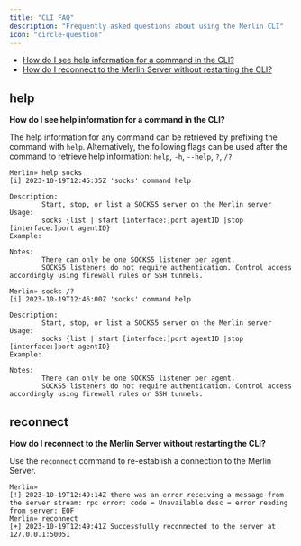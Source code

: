 ```yaml
---
title: "CLI FAQ"
description: "Frequently asked questions about using the Merlin CLI"
icon: "circle-question"
---
```


- [How do I see help information for a command in the CLI?](#help)
- [How do I reconnect to the Merlin Server without restarting the CLI?](#reconnect)

## help

**How do I see help information for a command in the CLI?**

The help information for any command can be retrieved by prefixing the command with `help`.
Alternatively, the following flags can be used after the command to retrieve help information:
`help`, `-h`, `--help`, `?`, `/?`

```text
Merlin» help socks
[i] 2023-10-19T12:45:35Z 'socks' command help

Description:
        Start, stop, or list a SOCKS5 server on the Merlin server
Usage:
        socks {list | start [interface:]port agentID |stop [interface:]port agentID}
Example:

Notes:
        There can only be one SOCKS5 listener per agent.
        SOCKS5 listeners do not require authentication. Control access accordingly using firewall rules or SSH tunnels.
```

```text
Merlin» socks /?
[i] 2023-10-19T12:46:00Z 'socks' command help

Description:
        Start, stop, or list a SOCKS5 server on the Merlin server
Usage:
        socks {list | start [interface:]port agentID |stop [interface:]port agentID}
Example:

Notes:
        There can only be one SOCKS5 listener per agent.
        SOCKS5 listeners do not require authentication. Control access accordingly using firewall rules or SSH tunnels.
```

## reconnect

**How do I reconnect to the Merlin Server without restarting the CLI?**

Use the `reconnect` command to re-establish a connection to the Merlin Server.

```text
Merlin»
[!] 2023-10-19T12:49:14Z there was an error receiving a message from the server stream: rpc error: code = Unavailable desc = error reading from server: EOF
Merlin» reconnect
[+] 2023-10-19T12:49:41Z Successfully reconnected to the server at 127.0.0.1:50051
```